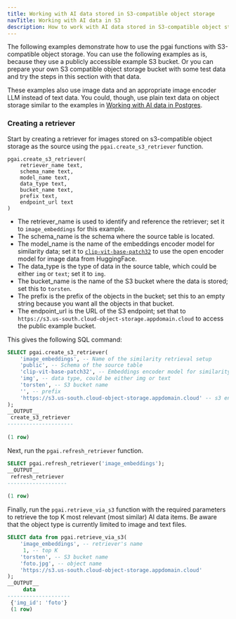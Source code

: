 ```yaml
---
title: Working with AI data stored in S3-compatible object storage
navTitle: Working with AI data in S3
description: How to work with AI data stored in S3-compatible object storage using the pgai extension.
---
```


The following examples demonstrate how to use the pgai functions with S3-compatible object storage. You can use the following examples as is, because they use a publicly accessible example S3 bucket. Or you can prepare your own S3 compatible object storage bucket with some test data and try the steps in this section with that data.

These examples also use image data and an appropriate image encoder LLM instead of text data. You could, though, use plain text data on object storage similar to the examples in [Working with AI data in Postgres](working-with-ai-data-in-postgres).

### Creating a retriever

Start by creating a retriever for images stored on s3-compatible object storage as the source using the `pgai.create_s3_retriever` function.

```
pgai.create_s3_retriever(
    retriever_name text,
    schema_name text,
    model_name text,
    data_type text,
    bucket_name text,
    prefix text,
    endpoint_url text
)
```

* The retriever_name is used to identify and reference the retriever; set it to `image_embeddings` for this example. 
* The schema_name is the schema where the source table is located. 
* The model_name is the name of the embeddings encoder model for similarity data; set it to [`clip-vit-base-patch32`](https://huggingface.co/openai/clip-vit-base-patch32) to use the open encoder model for image data from HuggingFace. 
* The data_type is the type of data in the source table, which could be either `img` or `text`; set it to `img`.
* The bucket_name is the name of the S3 bucket where the data is stored; set this to `torsten`. 
* The prefix is the prefix of the objects in the bucket; set this to an empty string because you want all the objects in that bucket. 
* The endpoint_url is the URL of the S3 endpoint; set that to `https://s3.us-south.cloud-object-storage.appdomain.cloud` to access the public example bucket.

This gives the following SQL command:

```sql
SELECT pgai.create_s3_retriever(
    'image_embeddings', -- Name of the similarity retrieval setup
    'public', -- Schema of the source table
    'clip-vit-base-patch32', -- Embeddings encoder model for similarity data
    'img', -- data type, could be either img or text
    'torsten', -- S3 bucket name
    '', -- prefix
    'https://s3.us-south.cloud-object-storage.appdomain.cloud' -- s3 endpoint address
);
__OUTPUT__
 create_s3_retriever 
---------------------
 
(1 row)
```


Next, run the `pgai.refresh_retriever` function.

```sql
SELECT pgai.refresh_retriever('image_embeddings');
__OUTPUT__
 refresh_retriever
-------------------
    
(1 row)
```
    
Finally, run the `pgai.retrieve_via_s3` function with the required parameters to retrieve the top K most relevant (most similar) AI data items. Be aware that the object type is currently limited to image and text files.
    
```sql 
SELECT data from pgai.retrieve_via_s3(
    'image_embeddings', -- retriever's name
     1, -- top K
    'torsten', -- S3 bucket name
    'foto.jpg', -- object name
    'https://s3.us-south.cloud-object-storage.appdomain.cloud'
);
__OUTPUT__
     data        
--------------------
 {'img_id': 'foto'}
 (1 row)
```

